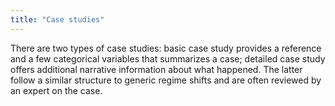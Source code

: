 ```yaml
---
title: "Case studies"
---
```


There are two types of case studies: basic case study provides a reference and a few categorical variables that summarizes a case; detailed case study offers additional narrative information about what happened. The latter follow a similar structure to generic regime shifts and are often reviewed by an expert on the case.